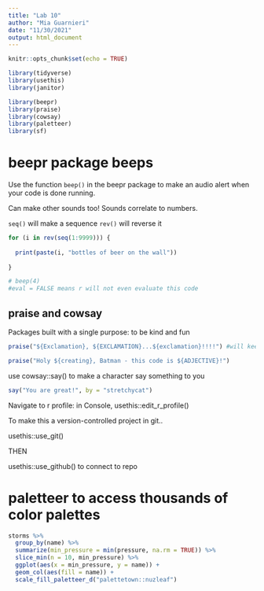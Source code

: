 ```yaml
---
title: "Lab 10"
author: "Mia Guarnieri"
date: "11/30/2021"
output: html_document
---
```


```r
knitr::opts_chunk$set(echo = TRUE)

library(tidyverse)
library(usethis)
library(janitor)

library(beepr)
library(praise)
library(cowsay)
library(paletteer)
library(sf)
```

# beepr package beeps

Use the function `beep()` in the beepr package to make an audio alert when your code is done running.

Can make other sounds too! Sounds correlate to numbers.

`seq()` will make a sequence
`rev()` will reverse it

```r
for (i in rev(seq(1:9999))) {
  
  print(paste(i, "bottles of beer on the wall"))
  
}

# beep(4)
#eval = FALSE means r will not even evaluate this code
```

## praise and cowsay

Packages built with a single purpose: to be kind and fun

```r
praise("${Exclamation}, ${EXCLAMATION}...${exclamation}!!!!") #will keep capitalization

praise("Holy ${creating}, Batman - this code is ${ADJECTIVE}!")
```

use cowsay::say() to make a character say something to you

```r
say("You are great!", by = "stretchycat")
```


Navigate to r profile: in Console, usethis::edit_r_profile()

To make this a version-controlled project in git..

usethis::use_git()

THEN

usethis::use_github() to connect to repo


# paletteer to access thousands of color palettes

```r
storms %>% 
  group_by(name) %>% 
  summarize(min_pressure = min(pressure, na.rm = TRUE)) %>% 
  slice_min(n = 10, min_pressure) %>% 
  ggplot(aes(x = min_pressure, y = name)) +
  geom_col(aes(fill = name)) +
  scale_fill_paletteer_d("palettetown::nuzleaf")
```






